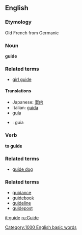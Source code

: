 ==English==
===Etymology===
Old French from Germanic
===Noun===
'''guide'''

===Related terms===
*[[girl guide]]

====Translations====
*Japanese: [[案内]]
*Italian: [[guida]]
*[[guía]]
*{{pt}}: guia

===Verb===
'''to guide'''

===Related terms===
*[[guide dog]]

===Related terms===
*[[guidance]]
*[[guidebook]]
*[[guideline]]
*[[guidepost]]

[[Category:1000 English basic words]]

[[it:guide]]
[[ru:Guide]]